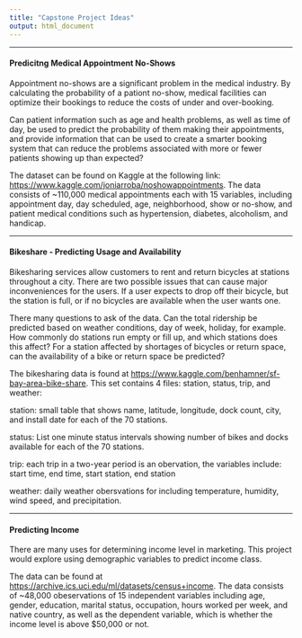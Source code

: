 ```yaml
---
title: "Capstone Project Ideas"
output: html_document
---
```


***

#### Predicitng Medical Appointment No-Shows

Appointment no-shows are a significant problem in the medical industry.  By calculating the probability of a pationt no-show, medical facilities can optimize their bookings to reduce the costs of under and over-booking.

Can patient information such as age and health problems, as well as time of day, be used to predict the probability of them making their appointments, and provide information that can be used to create a smarter booking system that can reduce the problems associated with more or fewer patients showing up than expected?

The dataset can be found on Kaggle at the following link: <https://www.kaggle.com/joniarroba/noshowappointments>.
The data consists of ~110,000 medical appointments each with 15 variables, including appointment day, day scheduled, age, neighborhood, show or no-show, and patient medical conditions such as hypertension, diabetes, alcoholism, and handicap.

***

#### Bikeshare - Predicting Usage and Availability

Bikesharing services allow customers to rent and return bicycles at stations throughout a city. There are two possible issues that can cause major inconveniences for the users. If a user expects to drop off their bicycle, but the station is full, or if no bicycles are available when the user wants one. 

There many questions to ask of the data. Can the total ridership be predicted based on weather conditions, day of week, holiday, for example. How commonly do stations run empty or fill up, and which stations does this affect? For a station affected by shortages of bicycles or return space, can the availability of a bike or return space be predicted?

The bikesharing data is found at <https://www.kaggle.com/benhamner/sf-bay-area-bike-share>. This set contains 4 files: station, status, trip, and weather:

station: small table that shows name, latitude, longitude, dock count, city, and install date for each of the 70 stations.

status: List one minute status intervals showing number of bikes and docks available for each of the 70 stations.

trip: each trip in a two-year period is an obervation, the variables include: start time, end time, start station, end station

weather: daily weather obersvations for including temperature, humidity, wind speed, and precipitation.
 

***

#### Predicting Income

There are many uses for determining income level in marketing. This project would explore
using demographic variables to predict income class.

The data can be found at <https://archive.ics.uci.edu/ml/datasets/census+income>. The data consists of ~48,000 obeservations of 15 independent variables including age, gender, education, marital status, occupation, hours worked per week, and native country, as well as the dependent variable, which is whether the income level is above $50,000 or not.
